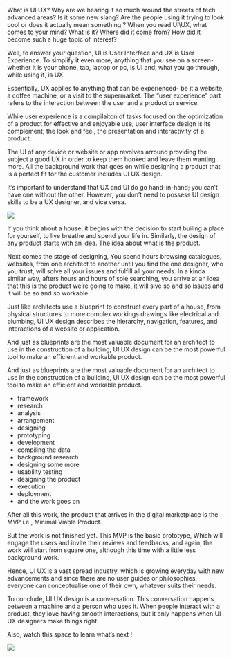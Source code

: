 
<div className={styles["Welcome"]}>

What is UI UX? Why are we hearing it so much around the streets of tech
advanced areas? Is it some new slang? Are the people using it trying to look cool
or does it actually mean something ? When you read UI\UX, what comes to your
mind? What is it? Where did it come from? How did it become such a huge topic
of interest?

Well, to answer your question, UI is User Interface and UX is User Experience.
To simplify it even more, anything that you see on a screen- whether it is your
phone, tab, laptop or pc, is UI and, what you go through, while using it, is UX.

Essentially, UX applies to anything that can be experienced- be it a website, a
coffee machine, or a visit to the supermarket. The “user experience” part refers to
the interaction between the user and a product or service.

While user experience is a compilaiton of tasks focused on the optimization of a
product for effective and enjoyable use, user interface design is its complement;
the look and feel, the presentation and interactivity of a product.

The UI of any device or website or app revolves arround providing the subject a
good UX in order to keep them hooked and leave them wanting more. All the
background work that goes on while designing a product that is a perfect fit for
the customer includes UI UX design.

It’s important to understand that UX and UI do go hand-in-hand; you can’t have
one without the other. However, you don’t need to possess UI design skills to be a
UX designer, and vice versa.

<div className={styles["img-wrapper"]}>
  <img src={image1} className="img-fluid" />
</div>

If you think about a house, it begins with the decision to start builing a place for
yourself, to live breathe and spend your life in. Similarly, the design of any
product starts with an idea. The idea about what is the product.

Next comes the stage of designing, You spend hours browsing catalogues,
websites, from one architect to another until you find the one designer, who you
trust, will solve all your issues and fulfill all your needs.
In a kinda similar way, afters hours and hours of sole searching, you arrive at an
idea that this is the product we’re going to make, it will slve so and so issues and it
will be so and so workable.

Just like architects use a blueprint to construct every part of a house, from
physical structures to more complex workings drawings like electrical and
plumbing, UI UX design describes the hierarchy, navigation, features, and
interactions of a website or application.

And just as blueprints are the most valuable document for an architect to use in
the construction of a building, UI UX design can be the most powerful tool to
make an efficient and workable product.

And just as blueprints are the most valuable document for an architect to use in
the construction of a building, UI UX design can be the most powerful tool to
make an efficient and workable product.

- framework
- research
- analysis
- arrangement
- designing
- prototyping
- development
- compiling the data
- background research
- designing some more
- usability testing
- designing the product
- execution
- deployment
- and the work goes on

After all this work, the product that arrives in the digital marketplace is the MVP
i.e., Minimal Viable Product.

But the work is not finished yet. This MVP is the basic prototype, Which will
engage the users and invite their reviews and feedbacks, and again, the work will
start from square one, although this time with a little less background work.

Hence, UI UX is a vast spread industry, which is growing everyday with new
advancements and since there are no user guides or philosophies, everyone can
conceptualise one of their own, whatever suits their needs.

To conclude, UI UX design is a conversation. This conversation happens between
a machine and a person who uses it. When people interact with a product, they
love having smooth interactions, but it only happens when UI UX designers make
things right.

Also, watch this space to learn what’s next !

<div className={styles["img-wrapper"]}>
  <img src={image2} className="img-fluid" />
</div>

</div>
